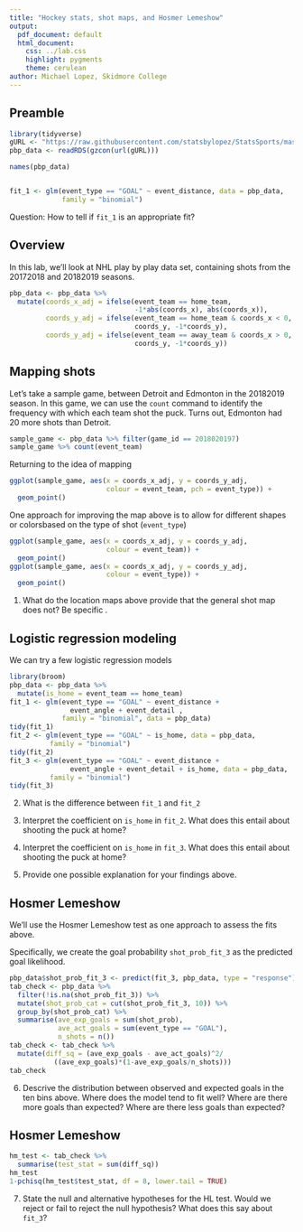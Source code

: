 ---
title: "Hockey stats, shot maps, and Hosmer Lemeshow"
output:
  pdf_document: default
  html_document:
    css: ../lab.css
    highlight: pygments
    theme: cerulean
author: Michael Lopez, Skidmore College
---


## Preamble


```{r, eval = FALSE}
library(tidyverse)
gURL <- "https://raw.githubusercontent.com/statsbylopez/StatsSports/master/Data/pbp_data_hockey.rds"
pbp_data <- readRDS(gzcon(url(gURL)))

names(pbp_data)


fit_1 <- glm(event_type == "GOAL" ~ event_distance, data = pbp_data, 
             family = "binomial")

```


Question: How to tell if `fit_1` is an appropriate fit?

\newpage

## Overview

In this lab, we'll look at NHL play by play data set, containing shots from the 20172018 and 20182019 seasons.

```{r, eval = FALSE}
pbp_data <- pbp_data %>% 
  mutate(coords_x_adj = ifelse(event_team == home_team, 
                               -1*abs(coords_x), abs(coords_x)), 
         coords_y_adj = ifelse(event_team == home_team & coords_x < 0, 
                               coords_y, -1*coords_y), 
         coords_y_adj = ifelse(event_team == away_team & coords_x > 0, 
                               coords_y, -1*coords_y))
```


## Mapping shots

Let's take a sample game, between Detroit and Edmonton in the 20182019 season. In this game, we can use the `count` command to identify the frequency with which each team shot the puck. Turns out, Edmonton had 20 more shots than Detroit. 

```{r, eval = FALSE}
sample_game <- pbp_data %>% filter(game_id == 2018020197)
sample_game %>% count(event_team)
```

Returning to the idea of mapping

```{r, eval = FALSE}
ggplot(sample_game, aes(x = coords_x_adj, y = coords_y_adj, 
                        colour = event_team, pch = event_type)) + 
  geom_point()
```

One approach for improving the map above is to allow for different shapes or colorsbased on the type of shot (`event_type`)

```{r, eval = FALSE}
ggplot(sample_game, aes(x = coords_x_adj, y = coords_y_adj, 
                        colour = event_team)) + 
  geom_point()
ggplot(sample_game, aes(x = coords_x_adj, y = coords_y_adj, 
                        colour = event_type)) + 
  geom_point()
```

1. What do the location maps above provide that the general shot map does not? Be specific .


## Logistic regression modeling

We can try a few logistic regression models

```{r, eval = FALSE}
library(broom)
pbp_data <- pbp_data %>% 
  mutate(is_home = event_team == home_team)
fit_1 <- glm(event_type == "GOAL" ~ event_distance + 
               event_angle + event_detail ,
             family = "binomial", data = pbp_data)
tidy(fit_1)
fit_2 <- glm(event_type == "GOAL" ~ is_home, data = pbp_data, 
          family = "binomial")
tidy(fit_2)
fit_3 <- glm(event_type == "GOAL" ~ event_distance + 
               event_angle + event_detail + is_home, data = pbp_data, 
          family = "binomial")
tidy(fit_3)
```

2. What is the difference between `fit_1` and `fit_2`

3. Interpret the coefficient on `is_home` in `fit_2`. What does this entail about shooting the puck at home?

4. Interpret the coefficient on `is_home` in `fit_3`. What does this entail about shooting the puck at home?

5. Provide one possible explanation for your findings above. 

## Hosmer Lemeshow

We'll use the Hosmer Lemeshow test as one approach to assess the fits above.

Specifically, we create the goal probability `shot_prob_fit_3` as the predicted goal likelihood. 

```{r, eval = FALSE}
pbp_data$shot_prob_fit_3 <- predict(fit_3, pbp_data, type = "response")
tab_check <- pbp_data %>% 
  filter(!is.na(shot_prob_fit_3)) %>% 
  mutate(shot_prob_cat = cut(shot_prob_fit_3, 10)) %>% 
  group_by(shot_prob_cat) %>% 
  summarise(ave_exp_goals = sum(shot_prob), 
            ave_act_goals = sum(event_type == "GOAL"), 
            n_shots = n())
tab_check <- tab_check %>% 
  mutate(diff_sq = (ave_exp_goals - ave_act_goals)^2/
           ((ave_exp_goals)*(1-ave_exp_goals/n_shots)))
tab_check
```


6. Descrive the distribution between observed and expected goals in the ten bins above. Where does the model tend to fit well? Where are there more goals than expected? Where are there less goals than expected?


## Hosmer Lemeshow

```{r, eval = FALSE}
hm_test <- tab_check %>% 
  summarise(test_stat = sum(diff_sq))
hm_test
1-pchisq(hm_test$test_stat, df = 8, lower.tail = TRUE)
```

7. State the null and alternative hypotheses for the HL test. Would we reject or fail to reject the null hypothesis? What does this say about `fit_3`? 

